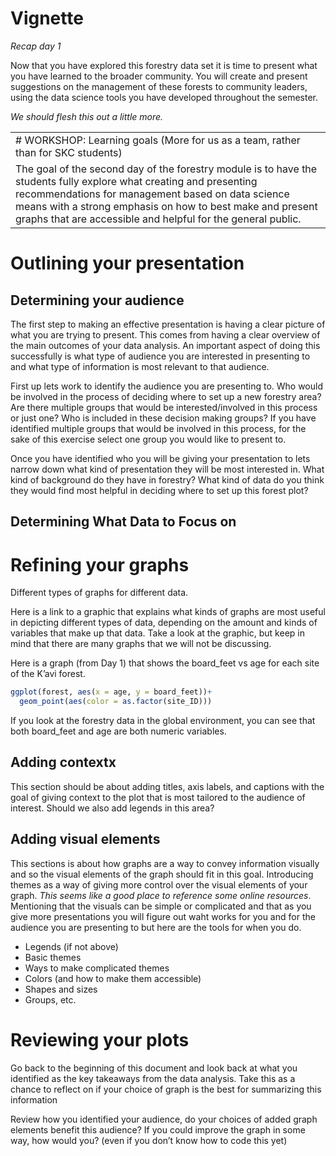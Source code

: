 # Vignette

*Recap day 1*

Now that you have explored this forestry data set it is time to present what you have learned to the broader community. You will create and present suggestions on the management of these forests to community leaders, using the data science tools you have developed throughout the semester. 

*We should flesh this out a little more.*

--------------------------------------------------------------------------------
# WORKSHOP: Learning goals (More for us as a team, rather than for SKC students)

The goal of the second day of the forestry module is to have the students fully explore what creating and presenting recommendations for management based on data science means with a strong emphasis on how to best make and present graphs that are accessible and helpful for the general public. 

--------------------------------------------------------------------------------

# Outlining your presentation

## Determining your audience
  
  The first step to making an effective presentation is having a clear picture of what you are trying to present. This comes from having a clear overview of the main outcomes of your data analysis. An important aspect of doing this successfully is what type of audience you are interested in presenting to and what type of information is most relevant to that audience.
  
  First up lets work to identify the audience you are presenting to. Who would be involved in the process of deciding where to set up a new forestry area? Are there multiple groups that would be interested/involved in this process or just one? Who is included in these decision making groups? If you have identified multiple groups that would be involved in this process, for the sake of this exercise select one group you would like to present to. 
  
  Once you have identified who you will be giving your presentation to lets narrow down what kind of presentation they will be most interested in. What kind of background do they have in forestry? What kind of data do you think they would find most helpful in deciding where to set up this forest plot? 
  
## Determining What Data to Focus on

# Refining your graphs

Different types of graphs for different data. 

Here is a link to a graphic that explains what kinds of graphs are most useful in depicting different types of data, depending on the amount and kinds of variables that make up that data. Take a look at the graphic, but keep in mind that there are many graphs that we will not be discussing.

Here is a graph (from Day 1) that shows the board_feet vs age for each site of the K'avi forest.
```r
ggplot(forest, aes(x = age, y = board_feet))+
  geom_point(aes(color = as.factor(site_ID)))
```
If you look at the forestry data in the global environment, you can see that both board_feet and age are both numeric variables.

## Adding contextx

This section should be about adding titles, axis labels, and captions with the goal of giving context to the plot that is most tailored to the audience of interest. 
Should we also add legends in this area? 

## Adding visual elements

This sections is about how graphs are a way to convey information visually and so the visual elements of the graph should fit in this goal. 
Introducing themes as a way of giving more control over the visual elements of your graph. *This seems like a good place to reference some online resources*. 
Mentioning that the visuals can be simple or complicated and that as you give more presentations you will figure out waht works for you and for the audience you are presenting to but here are the tools for when you do. 

* Legends (if not above)
* Basic themes
* Ways to make complicated themes
* Colors (and how to make them accessible)
* Shapes and sizes
* Groups, etc. 

# Reviewing your plots

Go back to the beginning of this document and look back at what you identified as the key takeaways from the data analysis. Take this as a chance to reflect on if your choice of graph is the best for summarizing this information

Review how you identified your audience, do your choices of added graph elements benefit this audience? If you could improve the graph in some way, how would you? (even if you don't know how to code this yet)